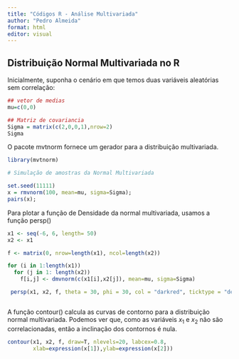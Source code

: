 ```yaml
---
title: "Códigos R - Análise Multivariada"
author: "Pedro Almeida"
format: html
editor: visual
---
```


## Distribuição Normal Multivariada no R

Inicialmente, suponha o cenário em que temos duas variáveis aleatórias sem correlação:

```r

## vetor de medias 
mu=c(0,0)

## Matriz de covariancia 
Sigma = matrix(c(2,0,0,1),nrow=2)
Sigma


```

O pacote mvtnorm fornece um gerador para a distribuição multivariada.

```r
library(mvtnorm)

# Simulação de amostras da Normal Multivariada

set.seed(11111)
x = rmvnorm(100, mean=mu, sigma=Sigma);
pairs(x);


```

Para plotar a função de Densidade da normal multivariada, usamos a função persp()

```r

x1 <- seq(-6, 6, length= 50)
x2 <- x1

f <- matrix(0, nrow=length(x1), ncol=length(x2))

for (i in 1:length(x1))
  for (j in 1: length(x2))
    f[i,j] <- dmvnorm(c(x1[i],x2[j]), mean=mu, sigma=Sigma)

 persp(x1, x2, f, theta = 30, phi = 30, col = "darkred", ticktype = "detailed")



```

A função contour() calcula as curvas de contorno para a distribuição normal multivariada. Podemos ver que, como as variáveis $x_1$ e $x_2$ não são correlacionadas, então a inclinação dos contornos é nula.

```r


contour(x1, x2, f, draw=T, nlevels=20, labcex=0.8, 
        xlab=expression(x[1]),ylab=expression(x[2]))

```

